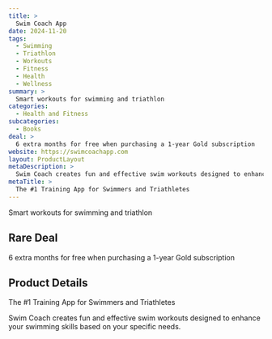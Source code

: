 ```yaml
---
title: >
  Swim Coach App
date: 2024-11-20
tags:
  - Swimming
  - Triathlon
  - Workouts
  - Fitness
  - Health
  - Wellness
summary: >
  Smart workouts for swimming and triathlon
categories:
  - Health and Fitness
subcategories:
  - Books
deal: >
  6 extra months for free when purchasing a 1-year Gold subscription
website: https://swimcoachapp.com
layout: ProductLayout
metaDescription: >
  Swim Coach creates fun and effective swim workouts designed to enhance your swimming skills based on your specific needs.
metaTitle: >
  The #1 Training App for Swimmers and Triathletes
---
```

Smart workouts for swimming and triathlon

## Rare Deal

6 extra months for free when purchasing a 1-year Gold subscription

## Product Details
The #1 Training App for Swimmers and Triathletes

Swim Coach creates fun and effective swim workouts designed to enhance your swimming skills based on your specific needs.
